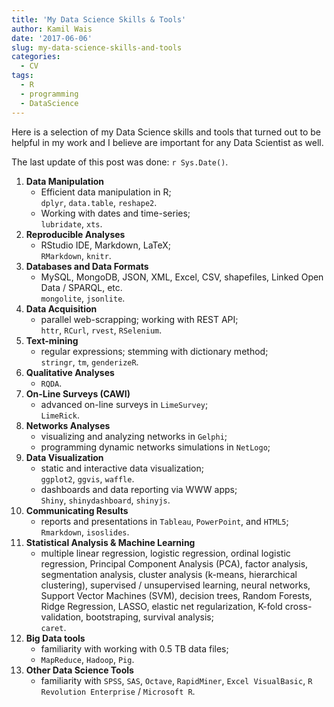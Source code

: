 ```yaml
---
title: 'My Data Science Skills & Tools'
author: Kamil Wais
date: '2017-06-06'
slug: my-data-science-skills-and-tools
categories:
  - CV
tags:
  - R
  - programming
  - DataScience
---
```


Here is a selection of my Data Science skills and tools that turned out to be helpful in my work and I believe are important for any Data Scientist as well.

The last update of this post was done: `r Sys.Date()`.



1. __Data Manipulation__   
    * Efficient data manipulation in R;   
    `dplyr`, `data.table`, `reshape2`. 
    * Working with dates and time-series;   
    `lubridate`, `xts`.
1. __Reproducible Analyses__  
    * RStudio IDE, Markdown, LaTeX;  
    `RMarkdown`, `knitr`.
1. __Databases and Data Formats__  
    * MySQL, MongoDB, JSON, XML, Excel, CSV, shapefiles, Linked Open Data / SPARQL, etc.   
    `mongolite`, `jsonlite`.
1. __Data Acquisition__   
    * parallel web-scrapping; working with REST API;   
    `httr`, `RCurl`, `rvest`, `RSelenium`.
1. __Text-mining__  
    * regular expressions; stemming with dictionary method;   
    `stringr`, `tm`, `genderizeR`.
1. __Qualitative Analyses__  
    * `RQDA`.
1. __On-Line Surveys (CAWI)__  
    * advanced on-line surveys in `LimeSurvey`;   
    `LimeRick`. 
1. __Networks Analyses__  
    * visualizing and analyzing networks in `Gelphi`;   
    * programming dynamic networks simulations in `NetLogo`;   
1. __Data Visualization__   
    * static and interactive data visualization;   
    `ggplot2`, `ggvis`, `waffle`.
    * dashboards and data reporting via WWW apps;   
    `Shiny`, `shinydashboard`, `shinyjs`.
1. __Communicating Results__  
    * reports and presentations in `Tableau`, `PowerPoint`, and `HTML5`;  
    `Rmarkdown`, `isoslides`.
1. __Statistical Analysis & Machine Learning__   
    * multiple linear regression, logistic regression, ordinal logistic regression, Principal Component Analysis (PCA), factor analysis, segmentation analysis, cluster analysis (k-means, hierarchical clustering), supervised / unsupervised learning, neural networks, Support Vector Machines (SVM), decision trees, Random Forests, Ridge Regression, LASSO, elastic net regularization, K-fold cross-validation, bootstraping, survival analysis;   
    `caret`.
1. __Big Data tools__
    * familiarity with working with 0.5 TB data files;
    * `MapReduce`, `Hadoop`, `Pig`.
1. __Other Data Science Tools__  
    * familiarity with `SPSS`, `SAS`, `Octave`, `RapidMiner`, `Excel VisualBasic`, 
    `R Revolution Enterprise` / `Microsoft R`.

